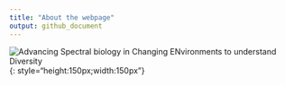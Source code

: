 ```yaml
---
title: "About the webpage"
output: github_document
---
```


![Advancing Spectral biology in Changing ENvironments to understand Diversity](docs/Images/logo circle.png){: style="height:150px;width:150px"}
